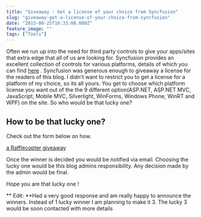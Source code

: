 ```yaml
---
title: "Giveaway : Get a license of your choice from Syncfusion"
slug: "giveaway-get-a-license-of-your-choice-from-syncfusion"
date: "2013-08-25T16:33:08.000Z"
feature_image: ""
tags: ["Tools"]
---
```


Often we run up into the need for third party controls to give your apps/sites that extra edge that all of us are looking for. Syncfusion provides an excellent collection of controls for various platforms, details of which you can find [here](http://www.syncfusion.com/products?UTM_medium=rahulblogreview) . Syncfusion was generous enough to giveaway a license for the readers of this blog. I didn't want to restrict you to get a license for a platform of my choice, so its all yours. You get to choose which platform license you want out of the the 9 different option(ASP.NET, ASP.NET MVC, JavaScript, Mobile MVC, Silverlight, WinForms, Windows Phone, WinRT and WPF) on the site. So who would be that lucky one?

**How to be that lucky one?**
-----------------------------

Check out the form below on how.

[a Rafflecopter giveaway](http://www.rafflecopter.com/rafl/display/52158e0/)  

Once the winner is decided you would be notified via email. Choosing the lucky one would be this blog admins responsibility. Any decision made by the admin would be final.

Hope you are that lucky one !

\*\* Edit: \*\*Had a very good response and am really happy to announce the winners. Instead of 1 lucky winner I am planning to make it 3. The lucky 3 would be soon contacted with more details